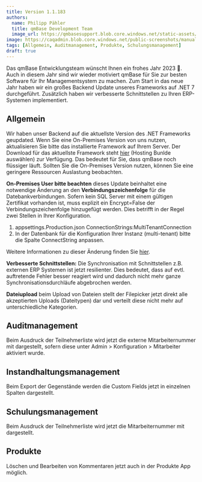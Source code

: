 ---
title: Version 1.1.183
authors:
  name: Philipp Pähler
  title: qmBase Development Team
  image_url: https://qmbasesupport.blob.core.windows.net/static-assets/img/persons/paehler_round.png
image: https://caqadmin.blob.core.windows.net/public-screenshots/manual-screenshots/2022-11-18-ageDistributionMedian.png
tags: [Allgemein, Auditmanagement, Produkte, Schulungsmanagement]
draft: true
---

Das qmBase Entwicklungsteam wünscht Ihnen ein frohes Jahr 2023 🥳.
Auch in diesem Jahr sind wir wieder motiviert qmBase für Sie zur besten Software für Ihr Managementsystem zu machen.
Zum Start in das neue Jahr haben wir ein großes Backend Update unseres Frameworks auf .NET 7 durchgeführt.
Zusätzlich haben wir verbesserte Schnittstellen zu Ihren ERP-Systemen implementiert.

<!--truncate-->

## Allgemein

Wir haben unser Backend auf die aktuellste Version des .NET Frameworks geupdated.
Wenn Sie eine On-Premises Version von uns nutzen, aktualisieren Sie bitte das installierte Framework auf Ihrem Server.
Der Download für das aktuellste Framework steht [hier](https://dotnet.microsoft.com/en-us/download/dotnet/7.0) (Hosting Bunlde auswählen) zur Verfügung.
Das bedeutet für Sie, dass qmBase noch flüssiger läuft. Sollten Sie die On-Premises Version nutzen, können Sie eine geringere Ressourcen Auslastung beobachten.

**On-Premises User bitte beachten** dieses Update beinhaltet eine notwendige Änderung an den **Verbindungszeichenfolge** für die Datebankverbindungen.
Sofern kein SQL Server mit einem gültigen Zertifikat vorhanden ist, muss explizit ein Encrypt=False der Verbindungszeichenfolge hinzugefügt werden.
Dies betrifft in der Regel zwei Stellen in Ihrer Konfiguration.

1. appsettings.Production.json ConnectionStrings:MultiTenantConnection
2. In der Datenbank für die Konfiguration Ihrer Instanz (multi-tenant) bitte die Spalte ConnectString anpassen.

Weitere Informationen zu dieser Änderung finden Sie [hier](https://learn.microsoft.com/en-us/ef/core/what-is-new/ef-core-7.0/breaking-changes#encrypt-defaults-to-true-for-sql-server-connections).

**Verbesserte Schnittstellen:** Die Synchronisation mit Schnittstellen z.B. externen ERP Systemen ist jetzt resilienter.
Dies bedeutet, dass auf evtl. auftretende Fehler besser reagiert wird und dadurch nicht mehr ganze Synchronisationsdurchläufe abgebrochen werden.

**Dateiupload** beim Upload von Dateien stellt der Filepicker jetzt direkt alle akzeptierten Uploads (Dateitypen) dar und verteilt diese nicht mehr auf unterschiedliche Kategorien.

## Auditmanagement

Beim Ausdruck der Teilnehmerliste wird jetzt die externe Mitarbeiternummer mit dargestellt, sofern diese unter Admin > Konfiguration > Mitarbeiter aktiviert wurde.

## Instandhaltungsmanagement

Beim Export der Gegenstände werden die Custom Fields jetzt in einzelnen Spalten dargestellt.

## Schulungsmanagement

Beim Ausdruck der Teilnehmerliste wird jetzt die Mitarbeiternummer mit dargestellt.

## Produkte

Löschen und Bearbeiten von Kommentaren jetzt auch in der Produkte App möglich.
